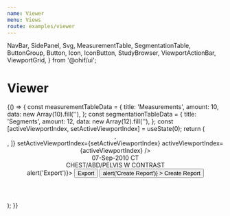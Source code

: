 ```yaml
---
name: Viewer
menu: Views
route: examples/viewer
---
```


  NavBar,
  SidePanel,
  Svg,
  MeasurementTable,
  SegmentationTable,
  ButtonGroup,
  Button,
  Icon,
  IconButton,
  StudyBrowser,
  ViewportActionBar,
  ViewportGrid,
} from '@ohif/ui';


# Viewer

<Playground>
  {() => {
    const measurementTableData = {
      title: 'Measurements',
      amount: 10,
      data: new Array(10).fill(''),
    };
    const segmentationTableData = {
      title: 'Segments',
      amount: 12,
      data: new Array(12).fill(''),
    };
    const [activeViewportIndex, setActiveViewportIndex] = useState(0);
    return (
      <div>
        <Header />
        <div
          className="flex flex-row flex-no-wrap flex-1 items-stretch overflow-hidden w-full"
          style={{ height: 'calc(100vh - 57px' }}
        >
          <SidePanel
            side="left"
            iconName="group-layers"
            iconLabel="Studies"
            componentLabel="Studies"
            defaultIsOpen={false}
          >
            <StudyBrowser />
          </SidePanel>
          <div className="flex flex-col flex-1 h-full pb-2">
            <div className="flex flex-2 w-100 border-b border-transparent h-12">
              <ViewportToolbar />
            </div>
            <div className="flex flex-1 h-full overflow-hidden bg-black items-center justify-center">
              <ViewportGrid
                rows={1}
                cols={2}
                viewportContents={[
                  <div className="flex flex-col h-full">
                    <ViewportActionBar isTracked modality="CT" />
                  </div>,
                  <div className="flex flex-col h-full">
                    <ViewportActionBar isTracked={false} modality="CT" />
                  </div>,
                ]}
                setActiveViewportIndex={setActiveViewportIndex}
                activeViewportIndex={activeViewportIndex}
              />
            </div>
          </div>
          <SidePanel
            side="right"
            iconName="list-bullets"
            iconLabel="Measure"
            componentLabel="Measurements"
            defaultIsOpen={false}
          >
            <div className="overflow-y-auto overflow-x-hidden invisible-scrollbar">
              <div className="p-2">
                <div className="leading-none">
                  <span className="text-white text-base mr-2">07-Sep-2010</span>
                  <span className="px-1 text-black bg-common-bright text-base rounded-sm font-bold">
                    CT
                  </span>
                </div>
                <div className="leading-none">
                  <span className="text-base text-primary-light">
                    CHEST/ABD/PELVIS W CONTRAST
                  </span>
                </div>
              </div>
              <MeasurementTable {...measurementTableData} />
              <SegmentationTable {...segmentationTableData} />
            </div>
            <div className="p-4 flex justify-center">
              <ButtonGroup onClick={() => alert('Export')}>
                <Button
                  className="text-white border-primary-main bg-black text-base py-2 px-2"
                  size="initial"
                  color="inherit"
                >
                  Export
                </Button>
                <IconButton
                  className="bg-black border-primary-main px-2 text-white px-2"
                  color="inherit"
                  size="initial"
                >
                  <Icon name="arrow-down" />
                </IconButton>
              </ButtonGroup>
              <Button
                className="text-white border border-primary-main bg-black text-base py-2 px-2 ml-2"
                variant="outlined"
                size="initial"
                color="inherit"
                onClick={() => alert('Create Report')}
              >
                Create Report
              </Button>
            </div>
          </SidePanel>
        </div>
      </div>
    );
  }}
</Playground>
